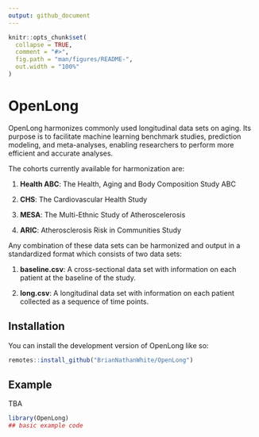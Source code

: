 ```yaml
---
output: github_document
---
```


<!-- README.md is generated from README.Rmd. Please edit that file -->

```r
knitr::opts_chunk$set(
  collapse = TRUE,
  comment = "#>",
  fig.path = "man/figures/README-",
  out.width = "100%"
)
```

<!-- README.md is generated from README.Rmd. Please edit that file -->

# OpenLong

<!-- badges: start -->
<!-- badges: end -->

OpenLong harmonizes commonly used longitudinal data sets on aging. Its purpose is to facilitate machine learning benchmark studies, prediction modeling, and meta-analyses, enabling researchers to perform more efficient and accurate analyses.

The cohorts currently available for harmonization are:

1. **Health ABC**: The Health, Aging and Body Composition Study ABC

2. **CHS**: The Cardiovascular Health Study

3. **MESA**: The Multi-Ethnic Study of Atheroscelerosis 

<!-- 4. **WHI-CTOS**: The Women's Health Initiative: Clinical Trial and Observational Study -->

4. **ARIC**: Atherosclerosis Risk in Communities Study

Any combination of these data sets can be harmonized and output in a standardized format which consists of two data sets:

1. **baseline.csv**: A cross-sectional data set with information on each patient at the baseline of the study.

2. **long.csv**: A longitudinal data set with information on each patient collected as a sequence of time points.

## Installation

You can install the development version of OpenLong like so:

``` r
remotes::install_github("BrianNathanWhite/OpenLong")
```

## Example

TBA

``` r
library(OpenLong)
## basic example code
```

